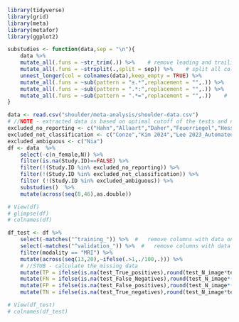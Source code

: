 ```r
library(tidyverse)
library(grid)
library(meta)
library(metafor)
library(ggplot2)
```
```r
substudies <- function(data,sep = "\n"){
    data %>% 
    mutate_all(.funs = ~str_trim(.)) %>%    # remove leading and trailing white spaces
    mutate_all(.funs = ~strsplit(.,split = sep)) %>%    # split all columns
    unnest_longer(col = colnames(data),keep_empty = TRUE) %>% 
    mutate_all(.funs = ~sub(pattern = "±.*",replacement = "",.)) %>%   #   remove leading characters after "±"
    mutate_all(.funs = ~sub(pattern = ".*:",replacement = "",.)) %>%    #   remove leading characters before colon
    mutate_all(.funs = ~sub(pattern = ".*=",replacement = "",.))    #   remove leading characters before "="
}
```
```r
data <- read.csv("shoulder/meta-analysis/shoulder-data.csv")
# //NOTE - extracted data is based on optimal cutoff of the tests and not the 95%!!
excluded_no_reporting <- c("Hahn","Allaart","Daher","Feuerriegel","Hess", "Kaniewska", "Kim 2022","Lee 2023_CSS-Net","xia","shinohara","oeding_supplementary","obama","ni","Lin 2014", "Medina")
excluded_not_classification <- c("Conze","Kim 2024","Lee 2023_Automated","kim 2019", "mu")
excluded_ambiguous <- c("Nia")
df <- data  %>% 
    select(-c(n_female,N)) %>% 
    filter(is.na(Study.ID)==FALSE) %>% 
    filter(!(Study.ID %in% excluded_no_reporting)) %>% 
    filter(!(Study.ID %in% excluded_not_classification)) %>% 
    filter (!(Study.ID %in% excluded_ambiguous)) %>% 
    substudies()  %>% 
    mutate(across(seq(8,46),as.double))

# View(df)
# glimpse(df)
# colnames(df)
```
```r
df_test <- df %>% 
    select(-matches("^training_")) %>%  #   remove columns with data on model training
    select(-matches("^validation_")) %>%  #   remove columns with data on model validation
    filter(modality == "MRI") %>% 
    mutate(across(seq(13,20),~ifelse(.>1,./100,.))) %>% 
    # //STUB - calculate the missing data
    mutate(TP = ifelse(is.na(test_True_positives),round(test_N_image*test_sensetivity*test_prevalence_of_lesion_in_training_dataset),test_True_positives)) %>% 
    mutate(FN = ifelse(is.na(test_False_Negatives),round(test_N_image*(1-test_sensetivity)*test_prevalence_of_lesion_in_training_dataset),test_False_Negatives)) %>% 
    mutate(FP = ifelse(is.na(test_False_positives),round(test_N_image*(1-test_specificity)*test_prevalence_of_lesion_in_training_dataset),test_False_positives)) %>% 
    mutate(TN = ifelse(is.na(test_True_negatives),round(test_N_image*test_specificity*test_prevalence_of_lesion_in_training_dataset),test_True_negatives))

# View(df_test)
# colnames(df_test)
```